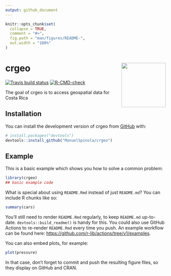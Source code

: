 ```yaml
---
output: github_document
---
```


<!-- README.md is generated from README.Rmd. Please edit that file -->

```r
knitr::opts_chunk$set(
  collapse = TRUE,
  comment = "#>",
  fig.path = "man/figures/README-",
  out.width = "100%"
)
```


# crgeo <img src="man/figures/logo.png" align="right" height="139" />

<!-- badges: start -->
[![Travis build status](https://travis-ci.com/ManuelSpinola/crgeo.svg?branch=master)](https://travis-ci.com/ManuelSpinola/crgeo)
[![R-CMD-check](https://github.com/ManuelSpinola/crgeo/actions/workflows/R-CMD-check.yaml/badge.svg)](https://github.com/ManuelSpinola/crgeo/actions/workflows/R-CMD-check.yaml)
<!-- badges: end -->

The goal of crgeo is to access geospatial data for Costa Rica

## Installation

You can install the development version of crgeo from [GitHub](https://github.com/) with:

``` r
# install.packages("devtools")
devtools::install_github("ManuelSpinola/crgeo")
```

## Example

This is a basic example which shows you how to solve a common problem:

```r
library(crgeo)
## basic example code
```

What is special about using `README.Rmd` instead of just `README.md`? You can include R chunks like so:

```r
summary(cars)
```

You'll still need to render `README.Rmd` regularly, to keep `README.md` up-to-date. `devtools::build_readme()` is handy for this. You could also use GitHub Actions to re-render `README.Rmd` every time you push. An example workflow can be found here: <https://github.com/r-lib/actions/tree/v1/examples>.

You can also embed plots, for example:

```r
plot(pressure)
```

In that case, don't forget to commit and push the resulting figure files, so they display on GitHub and CRAN.
